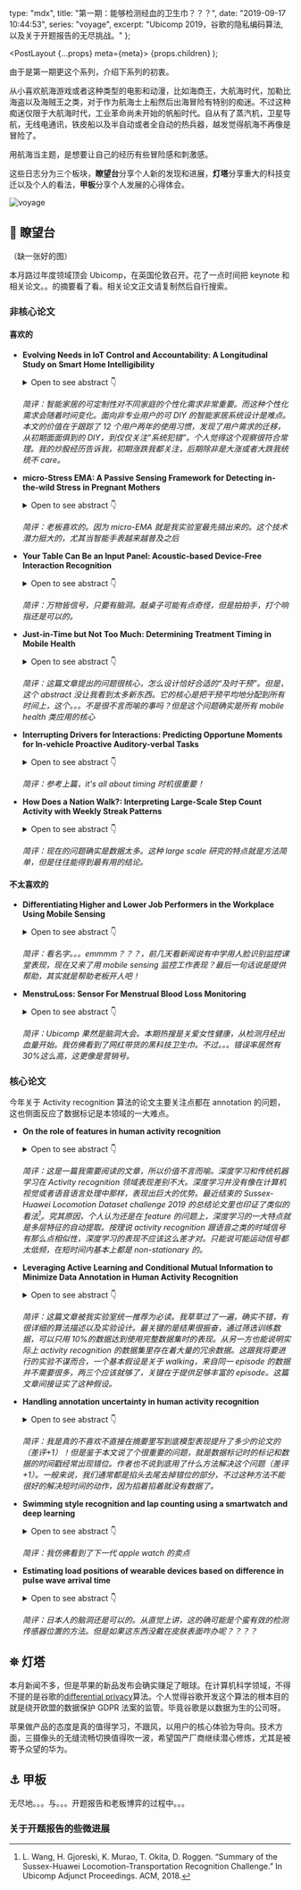   type: "mdx",
  title: "第一期：能够检测经血的卫生巾？？？",
  date: "2019-09-17 10:44:53",
  series: "voyage",
  excerpt: "Ubicomp 2019，谷歌的隐私编码算法, 以及关于开题报告的无尽挑战。"
};


  <PostLayout {...props} meta={meta}>
    {props.children}
  </PostLayout>
);

由于是第一期更这个系列，介绍下系列的初衷。

从小喜欢航海游戏或者这种类型的电影和动漫，比如海商王，大航海时代，加勒比海盗以及海贼王之类，对于作为航海士上船然后出海冒险有特别的痴迷。不过这种痴迷仅限于大航海时代，工业革命尚未开始的帆船时代。自从有了蒸汽机，卫星导航，无线电通讯，铁皮船以及半自动或者全自动的热兵器，越发觉得航海不再像是冒险了。

用航海当主题，是想要让自己的经历有些冒险感和刺激感。

这些日志分为三个板块，**瞭望台**分享个人新的发现和进展，**灯塔**分享重大的科技变迁以及个人的看法，**甲板**分享个人发展的心得体会。

![voyage](../images/voyage.jpg)

## 🔭 瞭望台

（缺一张好的图）

本月路过年度领域顶会 Ubicomp，在英国伦敦召开。花了一点时间把 keynote 和相关论文。。的摘要看了看。相关论文正文请复制然后自行搜索。

### 非核心论文

#### 喜欢的

- **Evolving Needs in IoT Control and Accountability: A Longitudinal Study on Smart Home Intelligibility**

  <details>
    <summary>Open to see abstract 👇</summary>A key issue for smart home systems
    is supporting non-expert users in their management. Whereas feedback design on
    use cases (such as energy feedback) have gained attention, current approaches
    to providing awareness on the system state typically provide a rather technical
    view. Long-term investigations of the practices and resources needed for maintaining
    Do-It-Yourself smart home systems, are particularly scarce. We report on a design
    case study in which we equipped 12 households with DIY smart home systems for
    two years and studied participants' strategies for maintaining system awareness,
    from learning about its workings to monitoring its behavior. We find that people's
    needs regarding system accountability changed over time. Their privacy needs
    were also affected over the same period. We found that participants initially
    looked for in-depth awareness information from the dedicated web-based dashboard.
    In the later phases of appropriation, however, their interaction and information
    needs shifted towards management by exception on mobile or ambient displays --
    only focusing on the system when things were 'going wrong'. In terms of system
    accountability, we find that a system's self-declaration should focus on being
    socially meaningful rather than technically complete, for instance by relating
    itself to people's activities and the home routines.
  </details>

  _简评：智能家居的可定制性对不同家庭的个性化需求非常重要。而这种个性化需求会随着时间变化。面向非专业用户的可 DIY 的智能家居系统设计是难点。本文的价值在于跟踪了 12 个用户两年的使用习惯，发现了用户需求的迁移，从初期面面俱到的 DIY，到仅仅关注”系统犯错”。个人觉得这个观察很符合常理。我的炒股经历告诉我，初期涨跌我都关注，后期除非是大涨或者大跌我统统不 care。_

- **micro-Stress EMA: A Passive Sensing Framework for Detecting in-the-wild Stress in Pregnant Mothers**

  <details>
    <summary>Open to see abstract 👇</summary>
    High levels of stress during pregnancy increase the chances of having a premature
    or low-birthweight baby. Perceived self-reported stress does not often capture
    or align with the physiological and behavioral response. But what if there was
    a self-report measure that could better capture the physiological response? Current
    perceived stress self-report assessments require users to answer multi-item scales
    at different time points of the day. Reducing it to one question, using microinteraction-based
    ecological momentary assessment (micro-EMA, collecting a single in situ self-report
    to assess behaviors) allows us to identify smaller or more subtle changes in
    physiology. It also allows for more frequent responses to capture perceived stress
    while at the same time reducing burden on the participant. We propose a framework
    for selecting the optimal micro-EMA that combines unbiased feature selection
    and unsupervised Agglomerative clustering. We test our framework in 18 women
    performing 16 activities in-lab wearing a Biostamp, a NeuLog, and a Polar chest
    strap. We validated our results in 17 pregnant women in real-world settings.
    Our framework shows that the question "How worried were you?" results in the
    highest accuracy when using a physiological model. Our results provide further
    in-depth exposure to the challenges of evaluating stress models in real-world
    situations.
  </details>

  _简评：老板喜欢的。因为 micro-EMA 就是我实验室最先搞出来的。这个技术潜力挺大的，尤其当智能手表越来越普及之后_

- **Your Table Can Be an Input Panel: Acoustic-based Device-Free Interaction Recognition**

  <details>
    <summary>Open to see abstract 👇</summary>
    This paper explores the possibility of extending the input and interactions beyond
    the small screen of the mobile device onto ad hoc adjacent surfaces, e.g., a
    wooden tabletop with acoustic signals. While the existing finger tracking approaches
    employ the active acoustic signal with a fixed frequency, our proposed system
    Ipanel employs the acoustic signals generated by sliding of fingers on the table
    for tracking. Different from active signal tracking, the frequency of the finger-table
    generated acoustic signals keeps changing, making accurate tracking much more
    challenging than the traditional approaches with fix frequency signal from the
    speaker. Unique features are extracted by exploiting the spatio-temporal and
    frequency domain properties of the generated acoustic signals. The features are
    transformed into images and then we employ the convolutional neural network (CNN)
    to recognize the finger movement on the table. Ipanel is able to support not
    only commonly used gesture (click, flip, scroll, zoom, etc.) recognition, but
    also handwriting (10 numbers and 26 alphabets) recognition at high accuracies.
    We implement Ipanel on smartphones, and conduct extensive real environment experiments
    to evaluate its performance. The results validate the robustness of Ipanel, and
    show that it maintains high accuracies across different users with varying input
    behaviours (e.g., input strength, speed and region). Further, Ipanel's performance
    is robust against different levels of ambient noise and varying surface materials.
  </details>

  _简评：万物皆信号，只要有脑洞。敲桌子可能有点奇怪，但是拍拍手，打个响指还是可以的。_

- **Just-in-Time but Not Too Much: Determining Treatment Timing in Mobile Health**

  <details>
    <summary>Open to see abstract 👇</summary>
    There is a growing scientific interest in the use and development of just-in-time
    adaptive interventions in mobile health. These mobile interventions typically
    involve treatments, such as reminders, activity suggestions and motivational
    messages, delivered via notifications on a smartphone or a wearable to help users
    make healthy decisions in the moment. To be effective in influencing health,
    the combination of the right treatment and right delivery time is likely critical.
    A variety of prediction/detection algorithms have been developed with the goal
    of pinpointing the best delivery times. The best delivery times might be times
    of greatest risk and/or times at which the user might be most receptive to the
    treatment notifications. In addition, to avoid over burdening users, there is
    of ten a constraint on the number of treatments that should be provided per time
    interval (e.g., day or week). Yet there may be many more times at which the user
    is predicted or detected to be at risk and/or receptive. The goal then is to
    spread treatment uniformly across all of these times. In this paper, we introduce
    a method that spreads the treatment uniformly across the delivery times. This
    method can also be used to provide data for learning whether the treatments are
    effective at the delivery times. This work is motivated by our work on two mobile
    health studies, a smoking cessation study and a physical activity study.
  </details>

  _简评：这篇文章提出的问题很核心，怎么设计恰好合适的“及时干预”。但是，这个 abstract 没让我看到太多新东西。它的核心是把干预平均地分配到所有时间上，这个。。。不是很不言而喻的事吗？但是这个问题确实是所有 mobile health 类应用的核心_

- **Interrupting Drivers for Interactions: Predicting Opportune Moments for In-vehicle Proactive Auditory-verbal Tasks**

  <details>
    <summary>Open to see abstract 👇</summary>
    Auditory-verbal interactions with in-vehicle information systems have become
    increasingly popular for improving driver safety because they obviate the need
    for distractive visual-manual operations. This opens up new possibilities for
    enabling proactive auditory-verbal services where intelligent agents proactively
    provide contextualized recommendations and interactive decision-making. However,
    prior studies have warned that such interactions may consume considerable attentional
    resources, thus negatively affecting driving performance. This work aims to develop
    a machine learning model that can find opportune moments for the driver to engage
    in proactive auditory-verbal tasks by using the vehicle and environment sensor
    data. Given that there is a lack of definition about what constitutes interruptibility
    for auditory-verbal tasks, we first define interruptible moments by considering
    multiple dimensions and then iteratively develop the experimental framework through
    an extensive literature review and four pilot studies. We integrate our framework
    into OsmAnd, an open-source navigation service, and perform a real-road field
    study with 29 drivers to collect sensor data and user responses. Our machine
    learning analysis shows that opportune moments for interruption can be conservatively
    inferred with an accuracy of 0.74. We discuss how our experimental framework
    and machine learning models can be used to design intelligent auditory-verbal
    services in practical deployment contexts.
  </details>

  _简评：参考上篇，it's all about timing 时机很重要！_

- **How Does a Nation Walk?: Interpreting Large-Scale Step Count Activity with Weekly Streak Patterns**

  <details>
    <summary>Open to see abstract 👇</summary>
    Activity trackers are being deployed in large-scale physical activity intervention
    programs, but analyzing their data is difficult due to the large data size and
    complexity. As such large datasets of steps become more available, it is paramount
    to develop analysis methods to deeply interpret them to understand the variety
    and changing nature of human steps behavior. In this work, we explored ways to
    analyze the heterogeneous steps activity data and propose a framework of dimensions
    and time aggregations to interpret how providing a city-wide population with
    activity trackers, and monetary incentives influences their wearing and steps
    behavior. We analyzed the daily step counts of 140,000 individuals, walking a
    combined 74 billion steps in 305 days of a city-wide public health campaign.
    We performed data mining clustering to identify 16 user segments, each with distinctive
    weekly streaks in patterns of device wear and recorded steps. We demonstrate
    that these clusters enable us to interpret how some users increased their steps
    level. Our key contributions are: a new analytic method to scalably interpret
    large steps data; the insights of our analysis about key user segments in our
    large intervention; demonstrating the power to predictive user outcomes from
    their first few days of tracking.
  </details>

  _简评：现在的问题确实是数据太多。这种 large scale 研究的特点就是方法简单，但是往往能得到最有用的结论。_

#### 不太喜欢的

- **Differentiating Higher and Lower Job Performers in the Workplace Using Mobile Sensing**

  <details>
    <summary>Open to see abstract 👇</summary>
    Assessing performance in the workplace typically relies on subjective evaluations,
    such as, peer ratings, supervisor ratings and self assessments, which are manual,
    burdensome and potentially biased. We use objective mobile sensing data from
    phones, wearables and beacons to study workplace performance and offer new insights
    into behavioral patterns that distinguish higher and lower performers when considering
    roles in companies (i.e., supervisors and non-supervisors) and different types
    of companies (i.e., high tech and consultancy). We present initial results from
    an ongoing year-long study of N=554 information workers collected over a period
    ranging from 2-8.5 months. We train a gradient boosting classifier that can classify
    workers as higher or lower performers with AUROC of 0.83. *Our work opens the
    way to new forms of passive objective assessment and feedback to workers to potentially
    provide week by week or quarter by quarter guidance in the workplace.*
  </details>

  _简评：看名字。。。emmmm？？？，前几天看新闻说有中学用人脸识别监控课堂表现，现在又来了用 mobile sensing 监控工作表现？最后一句话说是提供帮助，其实就是帮助老板开人吧！_

- **MenstruLoss: Sensor For Menstrual Blood Loss Monitoring**

  <details>
    <summary>Open to see abstract 👇</summary>
    Self-monitoring of menstrual blood loss volume could lead to early detection
    of multiple gynecological diseases. In this paper, we describe the development
    of a textile-based blood volume sensor which can be integrated into the sanitary
    napkin to quantify the menstrual blood loss during menstruation. It is based
    on sensing the resistance change detected as the output voltage change, with
    the added volume of fluid. Benchtop characterization tests with 5 mL of fluid
    determined the effect of spacing, orientation and weight, and location of fluid
    drop on the sensor. The sensor has been evaluated by intravenous blood samples
    collected from 18 participants and menstrual blood samples collected from 10
    participants for four months. The collected intravenous blood samples and menstrual
    blood samples were used to create two regression model that can predict the blood
    volume and menstrual blood volume from the voltage input with Mean Absolute Percentage
    Error (MAPE) of 11-15% and 15-30% respectively.
  </details>

  _简评：Ubicomp 果然是脑洞大会。本期热搜是关爱女性健康，从检测月经出血量开始。我仿佛看到了网红带货的黑科技卫生巾。不过。。。错误率居然有 30%这么高，这更像是营销号。_

### 核心论文

今年关于 Activity recognition 算法的论文主要关注点都在 annotation 的问题，这也侧面反应了数据标记是本领域的一大难点。

- **On the role of features in human activity recognition**

  <details>
    <summary>Open to see abstract 👇</summary>
    Traditionally, the sliding window based activity recognition chain (ARC) has
    been dominating practical applications, in which features are carefully optimized
    towards scenario specifics. Recently, end-to-end, deep learning methods, that
    do not discriminate between representation learning and classifier optimization,
    have become very popular also for HAR using wearables, promising "out-of-the-box"
    modeling with superior recognition capabilities. In this paper, we revisit and
    analyze specifically the role feature representations play in HAR using wearables.
    In a systematic exploration we evaluate eight different feature extraction methods,
    including conventional heuristics and recent representation learning methods,
    and assess their capabilities for effective activity recognition on five benchmarks.
    Optimized feature learning integrated into the conventional ARC leads to comparable
    if not better recognition results as if using end-to-end learning methods, while
    at the same time offering practitioners more flexibility to optimize their systems
    towards specifics of wearables and their constraints and limitations.
  </details>

  _简评：这是一篇我需要阅读的文章，所以价值不言而喻。深度学习和传统机器学习在 Activity recognition 领域表现差别不大。深度学习并没有像在计算机视觉或者语音语言处理中那样，表现出巨大的优势。最近结束的 Sussex-Huawei Locomotion Dataset challenge 2019 的总结论文里也印证了类似的看法[^1]。究其原因，个人认为还是在 feature 的问题上，深度学习的一大特点就是多层特征的自动提取。按理说 activity recognition 跟语音之类的时域信号有那么点相似性，深度学习的表现不应该这么差才对。只能说可能运动信号都太低频，在短时间内基本上都是 non-stationary 的。_

- **Leveraging Active Learning and Conditional Mutual Information to Minimize Data Annotation in Human Activity Recognition**

  <details>
    <summary>Open to see abstract 👇</summary>A difficulty in human activity recognition
    (HAR) with wearable sensors is the acquisition of large amounts of annotated
    data for training models using supervised learning approaches. While collecting
    raw sensor data has been made easier with advances in mobile sensing and computing,
    the process of data annotation remains a time-consuming and onerous process.
    This paper explores active learning as a way to minimize the labor-intensive
    task of labeling data. We train models with active learning in both offline and
    online settings with data from 4 publicly available activity recognition datasets
    and show that it performs comparably to or better than supervised methods while
    using around 10% of the training data. Moreover, we introduce a method based
    on conditional mutual information for determining when to stop the active learning
    process while maximizing recognition performance. This is an important issue
    that arises in practice when applying active learning to unlabeled datasets.
  </details>

  _简评：这篇文章被我实验室统一推荐为必读。我草草过了一遍，确实不错，有很详细的算法描述以及实验设计。最关键的是结果很振奋，通过筛选训练数据，可以只用 10%的数据达到使用完整数据集时的表现。从另一方也能说明实际上 activity recognition 的数据集里存在着大量的冗余数据。这跟我将要进行的实验不谋而合，一个基本假设是关于 walking，来自同一 episode 的数据并不需要很多，两三个应该就够了，关键在于提供足够丰富的 episode。这篇文章间接证实了这种假设。_

- **Handling annotation uncertainty in human activity recognition**

  <details>
    <summary>Open to see abstract 👇</summary>
    Developing systems for Human Activity Recognition (HAR) using wearables typically
    relies on datasets that were manually annotated by human experts with regards
    to precise timings of instances of relevant activities. However, obtaining such
    data annotations is often very challenging in the predominantly mobile scenarios
    of Human Activity Recognition. As a result, labels often carry a degree of uncertainty-label
    jitter-with regards to: i) correct temporal alignments of activity boundaries;
    and ii) correctness of the actual label provided by the human annotator. In this
    work, we present a scheme that explicitly incorporates label jitter into the
    model training process. We demonstrate the effectiveness of the proposed method
    through a systematic experimental evaluation on standard recognition tasks for
    which our method leads to significant increases of mean F1 scores.
  </details>

  _简评：我是真的不喜欢不直接在摘要里写到底模型表现提升了多少的论文的（差评+1）！但是鉴于本文说了个很重要的问题，就是数据标记时的标记和数据的时间戳经常出现错位。作者也不说到底用了什么方法解决这个问题（差评+1）。一般来说，我们通常都是掐头去尾去掉错位的部分，不过这种方法不能很好的解决短时间的动作，因为掐着掐着就没有数据了。_

- **Swimming style recognition and lap counting using a smartwatch and deep learning**

  <details>
    <summary>Open to see abstract 👇</summary>
    Human activity recognition from raw sensor data has enabled modern wearable devices
    to track and analyze everyday activities. However, when used in real world conditions,
    the performance of off-the-shelf devices is often insufficient. This paper tackles
    the problem of swimming style recognition and lap counting using sensor data
    from a single smartwatch. In total 17 hours of this data was collected from 40
    swimmers of diverse backgrounds. The data was then used to train a convolutional
    neural network to recognize the four main swimming styles, transition periods
    and lap turns. Our method achieves an F1 score of 97.4% for style recognition
    and 99.2% for counting laps. To the best of our knowledge, these results are
    the first to enable accurate automatic swimming recognition in a realistic and
    completely uncontrolled environment.
  </details>

  _简评：我仿佛看到了下一代 apple watch 的卖点_

- **Estimating load positions of wearable devices based on difference in pulse wave arrival time**

  <details>
    <summary>Open to see abstract 👇</summary>
    With the increasing use of wearable devices equipped with various sensors, human
    activities, biometric information, and surrounding situations can be obtained
    via sensor data regardless of time and place. When position-free wearable devices
    are attached to an arbitrary part of the body, the attached position should be
    identified because the application process changes relative to the position.
    For systems that use multiple wearable devices to capture body-wide movement,
    estimating the attached position of the devices is meaningful. Most conventional
    studies estimate the loading position of the sensor using accelerometer and gyroscope
    data; therefore, users must perform specific motions so that each sensor produces
    values unique to the given position. We propose a method that estimates the load
    position of wearable devices without forcing the wearer to perform specific actions.
    The proposed method estimates the time difference between a heartbeat obtained
    by an electrocardiogram and a pulse wave obtained using a pulse sensor and classifies
    the sensor position from the estimated time difference. We assume that pulse
    sensor is embedded in the wearable devices to be attached to the user. From the
    results of an evaluation experiment with five subjects, an average F-measure
    of 0.805 was achieved over 15 body parts. The left ear and the right finger achieved
    an F-measure of 0.9+ when the proposed system uses data of approximately 20 seconds
    as an input.
  </details>

  _简评：日本人的脑洞还是可以的。从直觉上讲，这的确可能是个蛮有效的检测传感器位置的方法。但是如果这东西没戴在皮肤表面咋办呢？？？？_

## ⛯ 灯塔

本月新闻不多，但是苹果的新品发布会确实赚足了眼球。在计算机科学领域，不得不提的是谷歌的[differential privacy](https://github.com/google/differential-privacy)算法。个人觉得谷歌开发这个算法的根本目的就是绕开欧盟的数据保护 GDPR 法案的监管。毕竟谷歌是以数据为生的公司呀。

苹果做产品的态度是真的值得学习，不跟风，以用户的核心体验为导向。技术方面，三摄像头的无缝流畅切换值得吹一波，希望国产厂商继续潜心修炼，尤其是被寄予众望的华为。

## ⚓ 甲板

无尽地。。。与。。。开题报告和老板博弈的过程中。。。

### 关于开题报告的些微进展

[^1]: L. Wang, H. Gjoreski, K. Murao, T. Okita, D. Roggen. “Summary of the Sussex-Huawei Locomotion-Transportation Recognition Challenge.” In Ubicomp Adjunct Proceedings. ACM, 2018.
